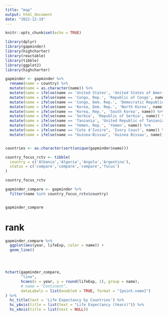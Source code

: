 ```yaml
---
title: "map"
output: html_document
date: "2022-12-19"
---
```


```r
knitr::opts_chunk$set(echo = TRUE)
```


```r

library(dplyr)
library(gapminder)
library(highcharter)
library(reactable)
library(tibble)
library(ggplot2)
library(highcharter)

```


```r

gapminder <- gapminder %>%
  rename(name = country) %>%
  mutate(name = as.character(name)) %>%
  mutate(name = ifelse(name == 'United States', 'United States of America', name)) %>%
  mutate(name = ifelse(name == 'Congo, Rep.', 'Republic of Congo', name)) %>%
  mutate(name = ifelse(name == 'Congo, Dem. Rep.', 'Democratic Republic of the Congo', name)) %>%
  mutate(name = ifelse(name == 'Korea, Dem. Rep.', 'North Korea', name)) %>%
  mutate(name = ifelse(name == 'Korea, Rep.', 'South Korea', name)) %>%
  mutate(name = ifelse(name == 'Serbia', 'Republic of Serbia', name)) %>%
  mutate(name = ifelse(name == 'Tanzania', 'United Republic of Tanzania', name)) %>%
  mutate(name = ifelse(name == 'Yemen, Rep.', 'Yemen', name)) %>%
  mutate(name = ifelse(name == "Cote d'Ivoire", 'Ivory Coast', name)) %>%
  mutate(name = ifelse(name == "Guinea-Bissau", 'Guinea Bissau', name))


countries <- as.character(sort(unique(gapminder$name)))

```





```r

country_focus_rctv <- tibble(
  country = c('Albania','Algeria','Angola','Argentina'),
  status = c('compare','compare','compare','focus')
)

country_focus_rctv

```


```r


gapminder_compare <- gapminder %>% 
  filter(name %in% country_focus_rctv$country)


gapminder_compare

```




# rank

```r

gapminder_compare %>% 
  ggplot(aes(year, lifeExp, color = name)) +
  geom_line()





```



```r


hchart(gapminder_compare,
       "line",
       hcaes(x = year, y = round(lifeExp, 1), group = name),
       # name = "Continent",
       dataLabels = list(enabled = TRUE, format = "{point.name}")
) %>%
  hc_title(text = 'Life Expectancy by Countries') %>%
  hc_yAxis(title = list(text = "Life Expectancy (Years)")) %>%
  hc_xAxis(title = list(text = NULL))

```


